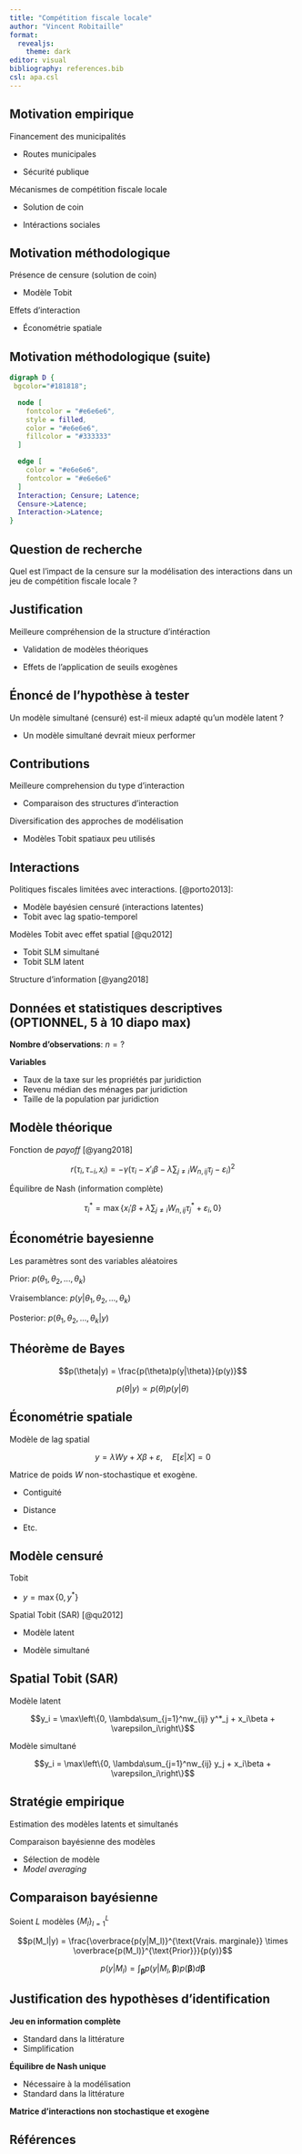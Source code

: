 ```yaml
---
title: "Compétition fiscale locale"
author: "Vincent Robitaille"
format: 
  revealjs:
    theme: dark
editor: visual
bibliography: references.bib
csl: apa.csl
---
```


## Motivation empirique

::: {.fragment .semi-fade-out}
Financement des municipalités
:::

:::: {.fragment .fade-in}
::: {.fragment .semi-fade-out}
-   Routes municipales
:::
::::

:::: {.fragment .fade-in}
::: {.fragment .semi-fade-out}
-   Sécurité publique
:::
::::

:::: {.fragment .fade-in}
::: {.fragment .semi-fade-out}
Mécanismes de compétition fiscale locale
:::
::::

:::: {.fragment .fade-in}
::: {.fragment .semi-fade-out}
-   Solution de coin
:::
::::

:::: {.fragment .fade-in}
::: {.fragment .semi-fade-out}
-   Intéractions sociales
:::
::::

## Motivation méthodologique

:::: {.fragment .fade-in}
::: {.fragment .semi-fade-out}
Présence de censure (solution de coin)

-   Modèle Tobit
:::
::::

::: {.fragment .fade-in}
Effets d'interaction

-   Économétrie spatiale
:::

## Motivation méthodologique (suite)

```dot
digraph D {
 bgcolor="#181818";

  node [
    fontcolor = "#e6e6e6",
    style = filled,
    color = "#e6e6e6",
    fillcolor = "#333333"
  ]

  edge [
    color = "#e6e6e6",
    fontcolor = "#e6e6e6"
  ]
  Interaction; Censure; Latence;
  Censure->Latence;
  Interaction->Latence;
}
```

## Question de recherche

Quel est l'impact de la censure sur la modélisation des interactions dans un jeu de compétition fiscale locale ?

## Justification

::: {.fragment .fade-in}
Meilleure compréhension de la structure d'intéraction
:::

::: {.fragment .fade-in}
-   Validation de modèles théoriques
:::

::: {.fragment .fade-in}
-   Effets de l'application de seuils exogènes
:::

## Énoncé de l'hypothèse à tester

Un modèle simultané (censuré) est-il mieux adapté qu'un modèle latent ?

::: {.fragment .fade-in}
-   Un modèle simultané devrait mieux performer
:::

## Contributions

:::: {.fragment .fade-in}
::: {.fragment .semi-fade-out}
Meilleure comprehension du type d'interaction

-   Comparaison des structures d'interaction
:::
::::

::: {.fragment .fade-in}
Diversification des approches de modélisation

-   Modèles Tobit spatiaux peu utilisés
:::

## Interactions

:::: {.fragment .fade-in}
::: {.fragment .semi-fade-out}
Politiques fiscales limitées avec interactions. [@porto2013]:

-   Modèle bayésien censuré (interactions latentes)
-   Tobit avec lag spatio-temporel
:::
::::

::: {.fragment .fade-in}
Modèles Tobit avec effet spatial [@qu2012]

-   Tobit SLM simultané
-   Tobit SLM latent
:::

::: {.fragment .fade-in}
Structure d'information [@yang2018]
:::

## Données et statistiques descriptives (OPTIONNEL, 5 à 10 diapo max)

**Nombre d'observations**: $n = ?$

**Variables**

-   Taux de la taxe sur les propriétés par juridiction
-   Revenu médian des ménages par juridiction
-   Taille de la population par juridiction

## Modèle théorique

:::: {.fragment .fade-in}
::: {.fragment .semi-fade-out}
Fonction de *payoff* [@yang2018]

$$r(\tau_i, \tau_{-i}, x_i) = -\gamma(\tau_i - x'_i\beta - \lambda \sum_{j\neq i}W_{n,ij}\tau_j-\varepsilon_i)^2$$
:::
::::

::: {.fragment .fade-in}
Équilibre de Nash (information complète)

$$\tau_i^* = \max\left\{x_i'\beta + \lambda\sum_{j\neq i}W_{n,ij}\tau^*_j + \varepsilon_i, 0\right\}$$
:::

## Économétrie bayesienne

Les paramètres sont des variables aléatoires

::: {.fragment .fade-in}
Prior: $p\left(\theta_1, \theta_2, ..., \theta_k\right)$
:::

::: {.fragment .fade-in}
Vraisemblance: $p\left(y|\theta_1, \theta_2, ..., \theta_k\right)$
:::

::: {.fragment .fade-in}
Posterior: $p\left(\theta_1, \theta_2, ..., \theta_k|y\right)$
:::

## Théorème de Bayes

$$p(\theta|y) = \frac{p(\theta)p(y|\theta)}{p(y)}$$

::: {.fragment .fade-in}
$$p(\theta|y) \propto p(\theta)p(y|\theta)$$
:::

## Économétrie spatiale

Modèle de lag spatial

$$y = \lambda W y + X\beta + \varepsilon, \quad E\left[\varepsilon|X\right] = 0$$

::: {.fragment .fade-in}
Matrice de poids $W$ non-stochastique et exogène.
:::

::: {.fragment .fade-in}
-   Contiguité
:::

::: {.fragment .fade-in}
-   Distance
:::

::: {.fragment .fade-in}
-   Etc.
:::

## Modèle censuré

::: {.fragment .semi-fade-out}
Tobit

-   $y = \max\{0, y^*\}$
:::

::: {.fragment .fade-in}
Spatial Tobit (SAR) [@qu2012]
:::

:::: {.fragment .fade-in}
::: {.fragment .semi-fade-out}
-   Modèle latent
:::
::::

::: {.fragment .fade-in}
-   Modèle simultané
:::

## Spatial Tobit (SAR)

:::: {.fragment .fade-in}
::: {.fragment .semi-fade-out}
Modèle latent

$$y_i = \max\left\{0, \lambda\sum_{j=1}^nw_{ij} y^*_j + x_i\beta + \varepsilon_i\right\}$$
:::
::::

::: {.fragment .fade-in}
Modèle simultané

$$y_i = \max\left\{0, \lambda\sum_{j=1}^nw_{ij} y_j + x_i\beta + \varepsilon_i\right\}$$
:::

## Stratégie empirique

::: {.fragment .semi-fade-out}
Estimation des modèles latents et simultanés
:::

::: {.fragment .fade-in}
Comparaison bayésienne des modèles
:::

::: {.fragment .fade-in}
-   Sélection de modèle
-   *Model averaging*
:::

## Comparaison bayésienne

Soient $L$ modèles $\{M_l\}_{l=1}^L$

$$p(M_l|y) = \frac{\overbrace{p(y|M_l)}^{\text{Vrais. marginale}} \times \overbrace{p(M_l)}^{\text{Prior}}}{p(y)}$$

$$p(y|M_l) = \int_{\mathbf{\beta}}p\left(y|M_l, \mathbf{\beta}\right)p(\mathbf{\beta}) d\mathbf{\beta}$$

## Justification des hypothèses d'identification

:::: {.fragment .fade-in}
::: {.fragment .semi-fade-out}
**Jeu en information complète**

-   Standard dans la littérature
-   Simplification
:::
::::

:::: {.fragment .fade-in}
::: {.fragment .semi-fade-out}
**Équilibre de Nash unique**

-   Nécessaire à la modélisation
-   Standard dans la littérature
:::
::::

::: {.fragment .fade-in}
**Matrice d'interactions non stochastique et exogène**
:::

## Références
